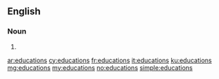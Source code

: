 {{also|éducations|êducâtions}}
==English==

===Noun===
{{head|en|noun plural form}}

# {{plural of|education|lang=en}}

[[ar:educations]]
[[cy:educations]]
[[fr:educations]]
[[it:educations]]
[[ku:educations]]
[[mg:educations]]
[[my:educations]]
[[no:educations]]
[[simple:educations]]